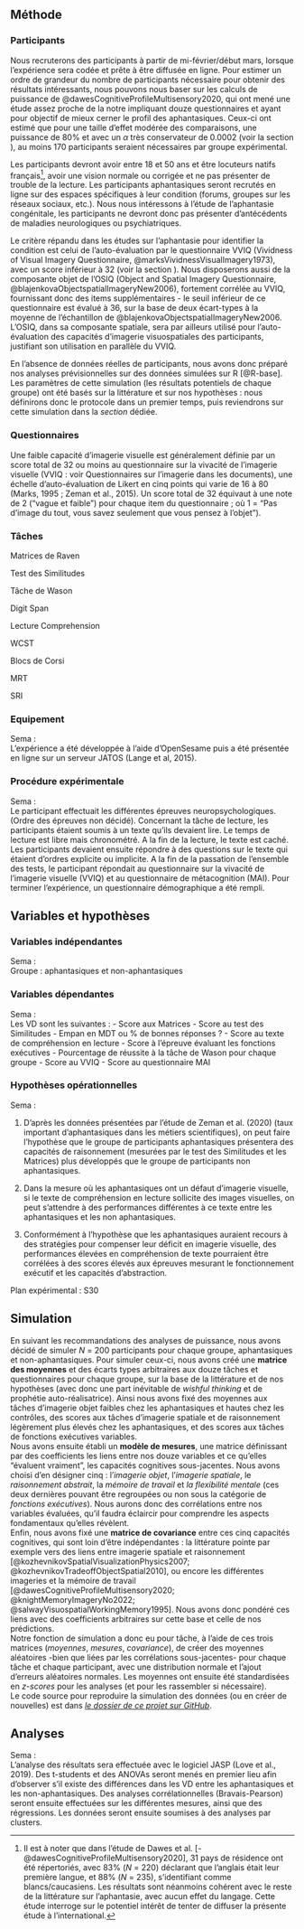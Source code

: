 ## Méthode

### Participants

Nous recruterons des participants à partir de mi-février/début mars, lorsque l'expérience sera codée et prête à être diffusée en ligne. Pour estimer un ordre de grandeur du nombre de participants nécessaire pour obtenir des résultats intéressants, nous pouvons nous baser sur les calculs de puissance de @dawesCognitiveProfileMultisensory2020, qui ont mené une étude assez proche de la notre impliquant douze questionnaires et ayant pour objectif de mieux cerner le profil des aphantasiques. Ceux-ci ont estimé que pour une taille d'effet modérée des comparaisons, une puissance de 80% et avec un $\alpha$ très conservateur de 0.0002 (voir la section *\nameref{analyses}*), au moins 170 participants seraient nécessaires par groupe expérimental.   

Les participants devront avoir entre 18 et 50 ans et être locuteurs natifs français^[Il est à noter que dans l'étude de Dawes et al. [-@dawesCognitiveProfileMultisensory2020], 31 pays de résidence ont été répertoriés, avec 83% (*N* = 220) déclarant que l'anglais était leur première langue, et 88% (*N* = 235), s'identifiant comme blancs/caucasiens. Les résultats sont néanmoins cohérent avec le reste de la littérature sur l'aphantasie, avec aucun effet du langage. Cette étude interroge sur le potentiel intérêt de tenter de diffuser la présente étude à l'international.], avoir une vision normale ou corrigée et ne pas présenter de trouble de la lecture. Les participants aphantasiques seront recrutés en ligne sur des espaces spécifiques à leur condition (forums, groupes sur les réseaux sociaux, etc.). Nous nous intéressons à l'étude de l'aphantasie congénitale, les participants ne devront donc pas présenter d'antécédents de maladies neurologiques ou psychiatriques.      

Le critère répandu dans les études sur l'aphantasie pour identifier la condition est celui de l'auto-évaluation par le questionnaire VVIQ (Vividness of Visual Imagery Questionnaire, @marksVividnessVisualImagery1973), avec un score inférieur à 32 (voir la section *\nameref{questionnaires}*). Nous disposerons aussi de la composante objet de l'OSIQ (Object and Spatial Imagery Questionnaire, @blajenkovaObjectspatialImageryNew2006), fortement corrélée au VVIQ, fournissant donc des items supplémentaires - le seuil inférieur de ce questionnaire est évalué à 36, sur la base de deux écart-types à la moyenne de l'échantillon de @blajenkovaObjectspatialImageryNew2006. L'OSIQ, dans sa composante spatiale, sera par ailleurs utilisé pour l'auto-évaluation des capacités d'imagerie visuospatiales des participants, justifiant son utilisation en parallèle du VVIQ.   

En l'absence de données réelles de participants, nous avons donc préparé nos analyses prévisionnelles sur des données simulées sur R [@R-base]. Les paramètres de cette simulation (les résultats potentiels de chaque groupe) ont été basés sur la littérature et sur nos hypothèses : nous définirons donc le protocole dans un premier temps, puis reviendrons sur cette simulation dans la *section \ref{simulation}* dédiée.

### Questionnaires

Une faible capacité d'imagerie visuelle est généralement définie par un score total de 32 ou moins au questionnaire sur la vivacité de l'imagerie visuelle (VVIQ : voir Questionnaires sur l'imagerie dans les documents), une échelle d'auto-évaluation de Likert en cinq points qui varie de 16 à 80 (Marks, 1995 ; Zeman et al., 2015). Un score total de 32 équivaut à une note de 2 ("vague et faible") pour chaque item du questionnaire ; où 1 = "Pas d'image du tout, vous savez seulement que vous pensez à l'objet"). 

<!-- Sema
Le matériel était constitué de 6 épreuves neuropsychologiques, mesurant les capacités de raisonnement visuel et d'induction et de déduction de règles (version courte des matrices de Raven (Bilker et al., 2012), les capacités d'abstraction et de conceptualisation verbale (Subtest Similitudes de la WAIS-IV), la mémoire de travail verbale (Empan de chiffre envers), les fonctions exécutives (Test à préciser) et les capacités de compréhension en lecture (Texte, à décider). Cette dernière épreuve constituait une tache écologique dans laquelle les images mentales pouvaient être sollicitées. Enfin, une courte tâche de raisonnement était également proposée (Tâche de Wason, 1968). 
L'expérience comprenait aussi 2 questionnaires : le VVIQ, Questionnaire de Vivacité de l'Imagerie Visuelle (Marks, 1973), qui comporte 16 items et dans lequel le participant doit coter sur une échelle de Likert de 5 points l'énoncé qui lui correspond le mieux. Les scores vont de 16 à 80. Il constitue le questionnaire subjectif de référence dans l'aphantasie. Le second questionnaire était le MAI, Inventaire de Conscience Métacognitive (Schraw & Dennison, 1994), qui évalue les deux composantes de la métacognition : les connaissances métacognitives et la régulation métacognitive.


Dawes 2022 

VVIQ
The Vividness of Visual Imagery Questionnaire (VVIQ; Marks, 1995) is a 16-item scale which asks participants to imagine a person as well as several scenes and rate the vividness of these mental images using a 5-point scale ranging from 1 (“No image at all, you only “know” that you are thinking of the object”) to 5 (“Perfectly clear and <as> vivid as normal vision”). A single mean score on the VVIQ was computed for each participant. 

OSIQ
The Object and Spatial Imagery Questionnaire (OSIQ; Blajenkova, Kozhevnikov, & Motes, 2006) is a 30-item scale which requires participants to indicate how well each of several statements on object imagery ability (e.g. “When I imagine the face of a friend, I have a perfectly clear and bright image”) and spatial imagery ability (e.g. “I am a good Tetris player”) applies to them on a 5-point scale ranging from 1 (“Totally disagree”) to 5 (“Totally agree”). There are 15 items each comprising the Object and Spatial imagery domains of the OSIQ, averaged to form a mean score on each domain.
-->

### Tâches

Matrices de Raven

Test des Similitudes

Tâche de Wason

Digit Span

Lecture Comprehension

WCST

Blocs de Corsi

MRT

SRI

### Equipement

Sema :      
L’expérience a été développée à l’aide d’OpenSesame puis a été présentée en ligne sur un serveur JATOS (Lange et al, 2015).

<!-- 
Dawes 2022
Questionnaires were administered online using the Qualtrics research platform, and presented to each participant in random order. All participants completed a total of 206 questions in eight questionnaires. These questionnaires assessed self-reported multi-sensory imagery, episodic memory and future prospection, spatial abilities, mind-wandering and dreaming propensity, and response to stressful life events, as detailed below.


Palermo 2022
The protocol was performed online on the Qualtrics platform, and it included three sections: demographic and general health information, imagery assessment, and other cognitive skills assessment. Since we were interested in providing some preliminary information on the prevalence of aphantasia in the Italian context, we did not approach online groups of people with aphantasia as in some previous studies (e.g., Dawes et al., 2020), but we recruitedparticipants from the general community through advertisements on social media and university web pages. Data were collected from April 2020 to May 2021.
--> 

### Procédure expérimentale

Sema :      
Le participant effectuait les différentes épreuves neuropsychologiques. (Ordre des épreuves non décidé). Concernant la tâche de lecture, les participants étaient soumis à un texte qu'ils devaient lire. Le temps de lecture est libre mais chronométré. A la fin de la lecture, le texte est caché. Les participants devaient ensuite répondre à des questions sur le texte qui étaient d'ordres explicite ou implicite.
A la fin de la passation de l'ensemble des tests, le participant répondait au questionnaire sur la vivacité de l'imagerie visuelle (VVIQ) et au questionnaire de métacognition (MAI). Pour terminer l'expérience, un questionnaire démographique a été rempli.

## Variables et hypothèses

### Variables indépendantes

Sema :      
Groupe : aphantasiques et non-aphantasiques


### Variables dépendantes

Sema :      
Les VD sont les suivantes : 
-	Score aux Matrices
-	Score au test des Similitudes
-	Empan en MDT ou % de bonnes réponses ?
-	Score au texte de compréhension en lecture
-	Score à l'épreuve évaluant les fonctions exécutives
-	Pourcentage de réussite à la tâche de Wason pour chaque groupe
-	Score au VVIQ
-	Score au questionnaire MAI


### Hypothèses opérationnelles

Sema :     

1)	D'après les données présentées par l'étude de Zeman et al. (2020) (taux important d'aphantasiques dans les métiers scientifiques), on peut faire l'hypothèse que le groupe de participants aphantasiques présentera des capacités de raisonnement (mesurées par le test des Similitudes et les Matrices) plus développés que le groupe de participants non aphantasiques.

2)	Dans la mesure où les aphantasiques ont un défaut d'imagerie visuelle, si le texte de compréhension en lecture sollicite des images visuelles, on peut s'attendre à des performances différentes à ce texte entre les aphantasiques et les non aphantasiques.

3)	Conformément à l'hypothèse que les aphantasiques auraient recours à des stratégies pour compenser leur déficit en imagerie visuelle, des performances élevées en compréhension de texte pourraient être corrélées à des scores élevés aux épreuves mesurant le fonctionnement exécutif et les capacités d'abstraction.

Plan expérimental : S30<G2>

<!-- 
Dawes 2022
Object Imagery
We expected aphantasic individuals to report reduced visual imagery ability compared to controls, in line with previous findings (Keogh & Pearson, 2018; Zeman et al., 2015). There is some suggestion that auditory imagery may also be reduced in individuals who report visual imagery absence, however this evidence comes from case studies with limited sample sizes (Greenberg & Knowlton, 2014). We therefore had no strong hypotheses regarding group differences in other multi-sensory imagery domains.
Spatial Imagery
Lastly, we expected aphantasic self-reports of spatial imagery and spatial navigation abilities to align with data from previous studies suggesting that despite visual imagery absence, spatial abilities (as measured by questionnaires and performance on mental rotation and visuo-spatial tasks) appear to be largely preserved in aphantasia (Keogh & Pearson, 2018; Zeman et al., 2010).
-->

## Simulation

En suivant les recommandations des analyses de puissance, nous avons décidé de simuler *N* = 200 participants pour chaque groupe, aphantasiques et non-aphantasiques. Pour simuler ceux-ci, nous avons créé une **matrice des moyennes** et des écarts types arbitraires aux douze tâches et questionnaires pour chaque groupe, sur la base de la littérature et de nos hypothèses (avec donc une part inévitable de *wishful thinking* et de prophétie auto-réalisatrice). Ainsi nous avons fixé des moyennes aux tâches d'imagerie objet faibles chez les aphantasiques et hautes chez les contrôles, des scores aux tâches d'imagerie spatiale et de raisonnement légèrement plus élevés chez les aphantasiques, et des scores aux tâches de fonctions exécutives variables.      
Nous avons ensuite établi un **modèle de mesures**, une matrice définissant par des coefficients les liens entre nos douze variables et ce qu'elles "évaluent vraiment", les capacités cognitives sous-jacentes. Nous avons choisi d'en désigner cinq : l'*imagerie objet*, l'*imagerie spatiale*, le *raisonnement abstrait*, la *mémoire de travail* et *la flexibilité mentale* (ces deux dernières pouvant être regroupées ou non sous la catégorie de *fonctions exécutives*). Nous aurons donc des corrélations entre nos variables évaluées, qu'il faudra éclaircir pour comprendre les aspects fondamentaux qu'elles révèlent.       
Enfin, nous avons fixé une **matrice de covariance** entre ces cinq capacités cognitives, qui sont loin d'être indépendantes : la littérature pointe par exemple vers des liens entre imagerie spatiale et raisonnement [@kozhevnikovSpatialVisualizationPhysics2007; @kozhevnikovTradeoffObjectSpatial2010], ou encore les différentes imageries et la mémoire de travail [@dawesCognitiveProfileMultisensory2020; @knightMemoryImageryNo2022; @salwayVisuospatialWorkingMemory1995]. Nous avons donc pondéré ces liens avec des coefficients arbitraires sur cette base et celle de nos prédictions.      
Notre fonction de simulation a donc eu pour tâche, à l'aide de ces trois matrices (*moyennes*, *mesures*, *covariance*), de créer des moyennes aléatoires -bien que liées par les corrélations sous-jacentes- pour chaque tâche et chaque participant, avec une distribution normale et l'ajout d'erreurs aléatoires normales. Les moyennes ont ensuite été standardisées en *z-scores* pour les analyses (et pour les rassembler si nécessaire).     
Le code source pour reproduire la simulation des données (ou en créer de nouvelles) est dans [*le dossier de ce projet sur GitHub*](https://github.com/m-delem/aphantasia_project.git).      

<!-- 
VVIQ
M dawes = 17.94 vs 58.12
M Chacha = 21.23, sd 5.48 16 à 31.5
M NA Chacha = 56.33 sd 9.87 34.5 à 78.5
OSIQ
OSIQ object total score < 36);
OSIQ spatial total score < 25);
(see Imagery Results section)

### Note : Nous avons choisi une moyenne plus conservatrice dans notre simulation pour le VVIQ des aphantasiques, à M = 30.2, et à 63.8 dans le groupe contrôle. L'écart entre les deux est donc plus ou moins équivalent, à 40 chez Dawes et 33 dans notre simulation.
-->

## Analyses

Sema :      
L'analyse des résultats sera effectuée avec le logiciel JASP (Love et al., 2019). Des t-students et des ANOVAs seront menés en premier lieu afin d'observer s'il existe des différences dans les VD entre les aphantasiques et les non-aphantasiques. Des analyses corrélationnelles (Bravais-Pearson) seront ensuite effectuées sur les différentes mesures, ainsi que des régressions. Les données seront ensuite soumises à des analyses par clusters.

<!--
Dawes 2022

Data for aphantasic subjects demonstrated significant positive skew (see Figure 2.1). Non-parametric Mann-Whitney U hypothesis tests were therefore conducted in SPSS 25.0 for Mac OS, using Bonferroni adjusted alpha levels of a= 0.0002 (0.05/206 where 206 is the total number of question items across all questionnaires) to correct for multiple comparisons. Estimates of effect sizes r were computed using the following formula: r= ! √	$ where Z is the Mann-Whitney standardized test statistic, N the total sample size of the combined groups, and r the output effect size estimate (comparable with Cohen’s d effect size interpretations; Rosenthal, 1994). Because we adopted a highly conservative adjusted alpha, Mann-Whitney tests were supplemented by Bayesian analyses conducted in JASP. For all Bayesian analyses, a Cauchy prior of .707 was used. Bayes factors were used to help compare the weight of evidence for between-group differences across test comparisons, whilst Mann-Whitney tests were used to make overall inferences about test direction and significance. Bayes factors were interpreted according to common threshold guidelines (Jeffreys, 1961), where 1 = “No evidence”, 1-3 = “Anecdotal evidence, 3-10 = “Moderate evidence”, 10-30 = “Strong evidence”, 30-100 = “Very strong evidence”, and >100 = “Extreme evidence”.

Palermo 2022

Due to the non-normal distribution of the demographic, mental imagery, and other skills measures, as verified with the ShapiroWilk test (see Table S1 in Supplementary material), non-parametric analyses (i.e., Kruskal–Wallis tests) were performed to evaluate possible differences among the groups.
we performed group comparisons only on five groups: Controls, OAph, SAph, OHyper, and SHyper; thus, these two participants were not included in the group analyses. A Bonferroni adjusted alpha level of 0.005 was applied (0.05/11). Significant group effects were further analyzed with planned post hoc comparisons using Mann–Whitney U tests and applying a Bonferroni correction for multiple comparisons (0.05/6 = 0.008). In particular, the following planned post-hoc comparisons were performed: OAph vs. SAph, OAph vs. Controls, SAph vs. Controls, OHyper vs. SHyper, OHyper vs. Controls, SHyper vs. Controls.


Data transformation

Dawes 2022

All analyses were conducted on raw data. Data visualisation for Figure 2.1 only, however, was carried out on median-centered raw questionnaire data using the following transformation:
y = (x - (Smin + (Smac -Smin)/2))/(Smax-Smin)
where y is the transformed score, x the raw individual item score for scale S, and S.min and S.max the lowest and highest possible scores on that scale, respectively. This transformation allows us to graphically compare results across scales, with a value of -0.5 representing the lowest possible score, 0 the median score, and 0.5 the maximum possible score on each scale.


Cluster Analysis

Lefèvre 2022

Analyse de partition non-supervisée
L’objectif de cette partie est de proposer une identification de profils combinant les trois compétences du langage écrit grâce à un algorithme de partition non-supervisée (unsupervised clustering) provenant des techniques de l'apprentissage machine. 
Les techniques de partition non-supervisée permettent une identification de profils sans hypothèse a priori et en particulier sans prendre en compte le diagnostic de la personne. 
L’algorithme des k-means a été choisi parmi l’ensemble des méthodes existantes car il montre de bonnes performances dans le domaine des études trans-diagnostiques (Bradshaw et al., 2020; Dalmaijer et al., 2021; Willems et al., 2016) et les résultats sont simples d’interprétation. 
L’algorithme des k-means repose sur le calcul d’une matrice de dissimilarité contenant les mesures de distance euclidienne. Une distance euclidienne est une mesure permettant de quantifier la distance entre deux observations (ici deux personnes). Plus la distance euclidienne est importante et plus la distance entre les observations est importante.
Le calcul de la distance euclidienne entre deux observations repose sur le théorème de Pythagore tel que représenté dans la Figure 1.2. Alors qu’il est aisé de comprendre et de représenter graphiquement le calcul d’une distance euclidienne dans un espace bi-dimensionnel, avec l’ajout d’une troisième dimension le théorème de Pythagore ne suffit plus pour calculer la distance euclidienne et par conséquent la formule suivante est utilisée :
$$
D_{i,j}^2 = \sum_{v=1}^{n}(x_{vi}-x_{vj})^2
$$
La distance entre l’observation i et l’observation j (Dij) est calculée dans un espace de dimension n et est égale à la somme des carrés des distances entre les deux scores dans chacune des dimensions. Une fois appliquée, cette formule permet d’avoir une mesure de distance, aussi appelé dissimilarité, pour chaque paire d’observations. La mesure de distance peut ensuite être utilisée dans un algorithme des k-means qui permet de regrouper les observations en k sous-groupes (k étant le nombre de sous-groupes/clusters). Le nombre de clusters peut être décidé grâce à plusieurs indices informatifs (Charrad et al., 2014). Les étapes de l’algorithme des k-means sont présentées dans l’Encart 2.
Une des limites de l’algorithme des k-means repose sur la première étape. Durant l’étape d’initialisation, des observations sont choisies au hasard pour servir de centres des clusters. Ce type d’initialisation a une tendance à biaiser l’attribution des observations au sein des clusters. Pour pallier ce biais, il est possible de conduire l’algorithme de multiples fois et d’observer les résultats d’assignation de chaque observation comme une probabilité (Fränti & Sieranoja, 2019). Par exemple, dans un k-means à deux clusters conduits 1000 fois, l’observation A peut-être assignée 200 fois au cluster 1 et 800 fois au cluster 2. Dans ce cas, l’observation A peut être attribuée au cluster 2, représentant 80% des assignations. 

--> 
